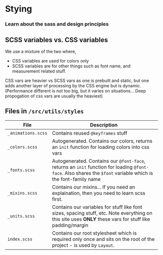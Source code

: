 
<Meta title='Documentation/4. Styling' />

# Stying

### Learn about the sass and design principles

<div style={{ margin: `2rem 0` }} />

## SCSS variables vs. CSS variables

We use a mixture of the two where,

- CSS variables are used for colors only
- SCSS variables are for other things such as font name, and measurement related stuff.

CSS vars are heavier vs SCSS vars as one is prebuilt and static, but one adds another layer of processing by the CSS engine but is dynamic.
(Performance different is not too big, but it varies on situations... Deep propogation of css vars are usually the heaviest)

<div style={{ margin: `3rem 0` }} />

## Files in `/src/utils/styles`

| File               | Description                                                                                                                                                   |
| ------------------ | ------------------------------------------------------------------------------------------------------------------------------------------------------------- |
| `_animations.scss` | Contains reused `@keyframes` stuff                                                                                                                            |
| `_colors.scss`     | Autogenerated. Contains our colors, returns an `init` function for loading colors into css vars                                                               |
| `_fonts.scss`      | Autogenerated. Contains our `@font-face`, returns an `init` function for loading `@font-face`. Also shares the `$font` variable which is the font-family name |
| `_mixins.scss`     | Contains our mixins... If you need an explaination, then you need to learn scss first.                                                                        |
| `_units.scss`      | Contains our variables for stuff like font sizes, spacing stuff, etc. Note everything on this site uses **ONLY** these vars for stuff like padding/margin     |
| `index.scss`       | Contains our root stylesheet which is required only once and sits on the root of the project - is used by `Layout`.                                           |
